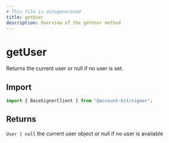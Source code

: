 ```yaml
---
# This file is autogenerated
title: getUser
description: Overview of the getUser method
---
```


# getUser

Returns the current user or null if no user is set.

## Import

```ts
import { BaseSignerClient } from "@account-kit/signer";
```

## Returns

`User | null`
the current user object or null if no user is available
